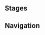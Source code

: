{{Genius Invokation TCG Character Stages Intro}}

==Stages==
{{Genius Invokation TCG Stages/Detailed|Rama}}

==Navigation==
{{Genius Invokation TCG Stages Navbox}}